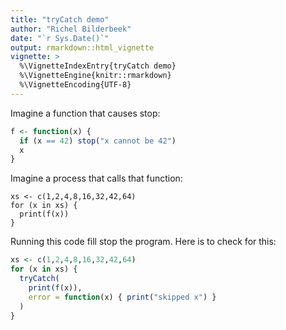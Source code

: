 ```yaml
---
title: "tryCatch demo"
author: "Richel Bilderbeek"
date: "`r Sys.Date()`"
output: rmarkdown::html_vignette
vignette: >
  %\VignetteIndexEntry{tryCatch demo}
  %\VignetteEngine{knitr::rmarkdown}
  %\VignetteEncoding{UTF-8}
---
```


Imagine a function that causes stop:

```r
f <- function(x) {
  if (x == 42) stop("x cannot be 42")
  x
}
```

Imagine a process that calls that function:

```
xs <- c(1,2,4,8,16,32,42,64)
for (x in xs) {
  print(f(x))
}
```

Running this code fill stop the program. Here is to check for this:

```r
xs <- c(1,2,4,8,16,32,42,64)
for (x in xs) {
  tryCatch(
    print(f(x)), 
    error = function(x) { print("skipped x") } 
  )
}
```

